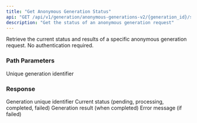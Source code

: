 ```yaml
---
title: "Get Anonymous Generation Status"
api: "GET /api/v1/generation/anonymous-generations-v2/{generation_id}/status"
description: "Get the status of an anonymous generation request"
---
```


Retrieve the current status and results of a specific anonymous generation request. No authentication required.

### Path Parameters

<ParamField path="generation_id" type="string" required>
  Unique generation identifier
</ParamField>

### Response

<ResponseField name="id" type="string">
  Generation unique identifier
</ResponseField>

<ResponseField name="status" type="string">
  Current status (pending, processing, completed, failed)
</ResponseField>

<ResponseField name="result" type="object">
  Generation result (when completed)
</ResponseField>

<ResponseField name="error" type="string">
  Error message (if failed)
</ResponseField>
